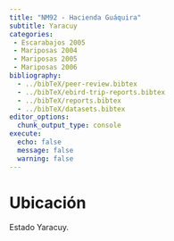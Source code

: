 ```yaml
---
title: "NM92 - Hacienda Guáquira"
subtitle: Yaracuy
categories:
 - Escarabajos 2005
 - Mariposas 2004
 - Mariposas 2005
 - Mariposas 2006
bibliography: 
  - ../bibTeX/peer-review.bibtex
  - ../bibTeX/ebird-trip-reports.bibtex
  - ../bibTeX/reports.bibtex
  - ../bibTeX/datasets.bibtex
editor_options: 
  chunk_output_type: console
execute:
  echo: false 
  message: false
  warning: false
---
```


# Ubicación

Estado Yaracuy.